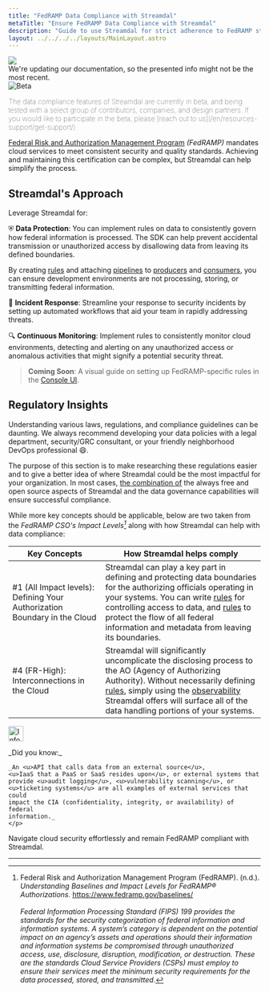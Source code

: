 ```yaml
---
title: "FedRAMP Data Compliance with Streamdal"
metaTitle: "Ensure FedRAMP Data Compliance with Streamdal"
description: "Guide to use Streamdal for strict adherence to FedRAMP standards."
layout: ../../../../layouts/MainLayout.astro
---
```



<div class="addl-wrapper">
<div class="addl">
<img src={information} class="uimage" />
<div class="addlcontent">
We're updating our documentation, so the presented info might not be the
most recent.
</div>
</div>
</div>

<Notification type="checked">
  <img src={beta} alt="Beta" />
  <p style="font-weight: lighter;">The data compliance features of Streamdal 
  are currently in beta, and being tested with a select group of contributors, 
  companies, and design partners. If you would like to participate in the beta, 
  please 
  [reach out to us](/en/resources-support/get-support/).</p>
</Notification>

<a href="https://www.fedramp.gov/" target="_blank">Federal Risk and Authorization Management Program</a> 
_(FedRAMP)_ mandates cloud services to meet consistent security and quality 
standards. Achieving and maintaining this certification can be complex, but 
Streamdal can help simplify the process.

## Streamdal's Approach

Leverage Streamdal for:

⛨ **<span class="ykeyword">Data Protection</span>**: You can implement rules on data to consistently govern 
how federal information is processed. The SDK can help prevent accidental transmission or unauthorized access 
by disallowing data from leaving its defined boundaries. 

By creating <a href="/en/resources-support/glossary/#step-or-rule" class="pkeyword">rules</a> and attaching <a href="/en/resources-support/glossary/#pipeline-or-ruleset" class="pkeyword">pipelines</a> to <a href="/en/resources-support/glossary/#producer" class="pkeyword">producers</a> and <a href="/en/resources-support/glossary/#consumer" class="pkeyword">consumers</a>, you can 
ensure development environments are not processing, storing, or transmitting federal information.

🚓 **<span class="ykeyword">Incident Response</span>**: Streamline your response to security incidents by 
setting up automated workflows that aid your team in rapidly addressing threats.

🔍 **<span class="ykeyword">Continuous Monitoring</span>**: Implement rules to consistently monitor cloud 
environments, detecting and alerting on any unauthorized access or anomalous 
activities that might signify a potential security threat.

> **Coming Soon**: A visual guide on setting up FedRAMP-specific rules in the 
[Console UI](/en/core-components/console-ui/).

## Regulatory Insights

Understanding various laws, regulations, and compliance guidelines can be 
daunting. We always recommend developing your data policies with a legal 
department, security/GRC consultant, or your friendly neighborhood DevOps 
professional 😄.

The purpose of this section is to make researching these regulations easier and 
to give a better idea of where Streamdal could be the most impactful for your 
organization. In most cases, <u>the combination of</u> the always free and open 
source aspects of Streamdal and the data governance capabilities will ensure 
successful compliance. 

While more key concepts should be applicable, below are two taken from the 
_FedRAMP CSO's Impact Levels[^1]_ along with how Streamdal can help with data 
compliance:

| Key Concepts | How Streamdal helps comply |
|-|-|
| #1 (All Impact levels): Defining Your Authorization Boundary in the Cloud | Streamdal can play a key part in defining and protecting data boundaries for the authorizing officials operating in your systems. You can write [rules](/en/resources-support/glossary/#rule-or-step) for controlling access to data, and [rules](/en/resources-support/glossary/#rule-or-step) to protect the flow of all federal information and metadata from leaving its boundaries. |
| #4 (FR-High): Interconnections in the Cloud | Streamdal will significantly uncomplicate the disclosing process to the AO (Agency of Authorizing Authority). Without necessarily defining [rules](/en/resources-support/glossary/#rule-or-step), simply using the [observability](/en/resources-support/glossary/#observability) Streamdal offers will surface all of the data handling portions of your systems. |


<Notification type="information">
  <img src={info} alt="Information" width="30px" height="30px" />
  <div class="prose-md prose-p:my-2 prose-a:text-purple-dark prose-a:underline">
    <p>
    _Did you know:_ 
    
    _An <u>API that calls data from an external source</u>, 
    <u>IaaS that a PaaS or SaaS resides upon</u>, or external systems that 
    provide <u>audit logging</u>, <u>vulnerability scanning</u>, or 
    <u>ticketing systems</u> are all examples of external services that could 
    impact the CIA (confidentiality, integrity, or availability) of federal 
    information._
    </p>
  </div>
</Notification>

Navigate cloud security effortlessly and remain FedRAMP compliant with 
Streamdal.

---

[^1]: Federal Risk and Authorization Management Program (FedRAMP). (n.d.). _Understanding Baselines and Impact Levels for FedRAMP® Authorizations._ https://www.fedramp.gov/baselines/ <br /> <br /> _Federal Information Processing Standard (FIPS) 199 provides the standards for the security categorization of federal information and information systems. A system’s category is dependent on the potential impact on an agency’s assets and operations should their information and information systems be compromised through unauthorized access, use, disclosure, disruption, modification, or destruction. These are the standards Cloud Service Providers (CSPs) must employ to ensure their services meet the minimum security requirements for the data processed, stored, and transmitted._

